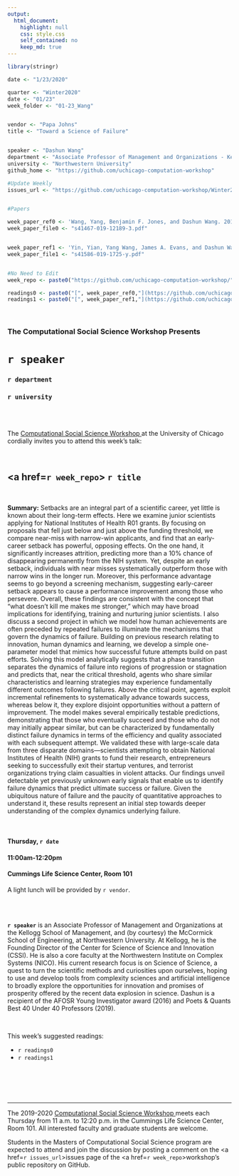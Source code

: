 ```yaml
---
output:
  html_document:
    highlight: null
    css: style.css
    self_contained: no
    keep_md: true
---
```


```r
library(stringr)

date <- "1/23/2020"

quarter <- "Winter2020"
date <- "01/23"
week_folder <- "01-23_Wang"


vendor <- "Papa Johns"
title <- "Toward a Science of Failure"


speaker <- "Dashun Wang"
department <- "Associate Professor of Management and Organizations - Kellogg School of Management"
university <- "Northwestern University"
github_home <- "https://github.com/uchicago-computation-workshop"

#Update Weekly
issues_url <- "https://github.com/uchicago-computation-workshop/Winter2020/issues/3"


#Papers

week_paper_ref0 <- 'Wang, Yang, Benjamin F. Jones, and Dashun Wang. 2019. "Early-career setback and future career impact." *Nature Communications* 10:4331. DOI:10.1038/s41467-019-12189-3.'
week_paper_file0 <- "s41467-019-12189-3.pdf"


week_paper_ref1 <- 'Yin, Yian, Yang Wang, James A. Evans, and Dashun Wang. 2019. "Quantifying the dynamics of failure across science, startups and security." *Nature* 575:190–194.'
week_paper_file1 <- "s41586-019-1725-y.pdf"


#No Need to Edit
week_repo <- paste0("https://github.com/uchicago-computation-workshop/",quarter,"/tree/master/",week_folder)

readings0 <- paste0("[", week_paper_ref0,"](https://github.com/uchicago-computation-workshop/",quarter,"/blob/master/", week_folder,"/",week_paper_file0,")")
readings1 <- paste0("[", week_paper_ref1,"](https://github.com/uchicago-computation-workshop/",quarter,"/blob/master/", week_folder,"/",week_paper_file1,")")


```



<br>

<h3 class=pfblock-header> The Computational Social Science Workshop Presents </h3>

<h1 class=pfblock-header3> `r speaker` </h1>
<h3 class=pfblock-header3> `r department` </h3>
<h3 class=pfblock-header3> `r university` </h3>

<br><br>



<p class=pfblock-header3>The <a href="https://macss.uchicago.edu/content/computation-workshop"> Computational Social Science Workshop </a> at the University of Chicago cordially invites you to attend this week's talk:</p>



<br>

<div class=pfblock-header3>
<h2 class=pfblock-header>
  <a href=`r week_repo`> `r title` </a>
</h2>

<br>
</div>



<p class=footertext2>

**Summary:** Setbacks are an integral part of a scientific career, yet little is known about their long-term effects. Here we examine junior scientists applying for National Institutes of Health R01 grants. By focusing on proposals that fell just below and just above the funding threshold, we compare near-miss with narrow-win applicants, and find that an early-career setback has powerful, opposing effects. On the one hand, it significantly increases attrition, predicting more than a 10% chance of disappearing permanently from the NIH system. Yet, despite an early setback, individuals with near misses systematically outperform those with narrow wins in the longer run. Moreover, this performance advantage seems to go beyond a screening mechanism, suggesting early-career setback appears to cause a performance improvement among those who persevere. Overall, these findings are consistent with the concept that “what doesn’t kill me makes me stronger,” which may have broad implications for identifying, training and nurturing junior scientists. I also discuss a second project in which we model how human achievements are often preceded by repeated failures to illuminate the mechanisms that govern the dynamics of failure. Building on previous research relating to innovation, human dynamics and learning, we develop a simple one-parameter model that mimics how successful future attempts build on past efforts. Solving this model analytically suggests that a phase transition separates the dynamics of failure into regions of progression or stagnation and predicts that, near the critical threshold, agents who share similar characteristics and learning strategies may experience fundamentally different outcomes following failures. Above the critical point, agents exploit incremental refinements to systematically advance towards success, whereas below it, they explore disjoint opportunities without a pattern of improvement. The model makes several empirically testable predictions, demonstrating that those who eventually succeed and those who do not may initially appear similar, but can be characterized by fundamentally distinct failure dynamics in terms of the efficiency and quality associated with each subsequent attempt. We validated these with large-scale data from three disparate domains—scientists attempting to obtain National Institutes of Health (NIH) grants to fund their research, entrepreneurs seeking to successfully exit their startup ventures, and terrorist organizations trying claim casualties in violent attacks. Our findings unveil detectable yet previously unknown early signals that enable us to identify failure dynamics that predict ultimate success or failure. Given the ubiquitous nature of failure and the paucity of quantitative approaches to understand it, these results represent an initial step towards deeper understanding of the complex dynamics underlying failure.


</p>

<br>

<h4 class=pfblock-header3> Thursday, `r date` </h4>
<h4 class=pfblock-header3> 11:00am-12:20pm </h4>
<h4 class=pfblock-header3> Cummings Life Science Center, Room 101 </h4>

<!-- <br> -->

<p class=pfblock-header3>A light lunch will be provided by `r vendor`.</p>

<br><br>

<p class=footertext2>

**`r speaker`** is an Associate Professor of Management and Organizations at the Kellogg School of Management, and (by courtesy) the McCormick School of Engineering, at Northwestern University. At Kellogg, he is the Founding Director of the Center for Science of Science and Innovation (CSSI). He is also a core faculty at the Northwestern Institute on Complex Systems (NICO). His current research focus is on Science of Science, a quest to turn the scientific methods and curiosities upon ourselves, hoping to use and develop tools from complexity sciences and artificial intelligence to broadly explore the opportunities for innovation and promises of prosperity offered by the recent data explosion in science. Dashun is a recipient of the AFOSR Young Investigator award (2016) and Poets & Quants Best 40 Under 40 Professors (2019).
</p>


<br>

This week's suggested readings:

- `r readings0`
- `r readings1`

<br>

<br><br>

---

<p class=footertext> The 2019-2020 <a href="https://macss.uchicago.edu/content/computation-workshop"> Computational Social Science Workshop </a> meets each Thursday from 11 a.m. to 12:20 p.m. in the Cummings Life Science Center, Room 101. All interested faculty and graduate students are welcome.</p>




<p class=footertext>Students in the Masters of Computational Social Science program are expected to attend and join the discussion by posting a comment on the <a href=`r issues_url`>issues page</a> of the <a href=`r week_repo`>workshop's public repository on GitHub.</a></p>
